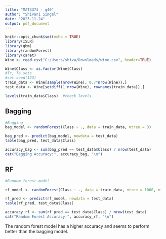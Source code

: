 ---
title: "MAT3373 - q40"
author: "Shivani Singal"
date: "2023-11-24"
output: pdf_document
---

```{r setup, include=FALSE}
knitr::opts_chunk$set(echo = TRUE)
library(ISLR)
library(gbm)
library(randomForest)
library(caret)
Wine <- read.csv("C:/Users/shiva/Downloads/wine.csv", header=TRUE)
```

```{r}
Wine$Class <- as.factor(Wine$Class)
#Tr, Te sets
#set.seed(123)
train_data <- Wine[sample(nrow(Wine), 0.7*nrow(Wine)),]
test_data <- Wine[setdiff(1:nrow(Wine), rownames(train_data)),]

levels(train_data$Class)  #check levels
```

## Bagging

```{r}
#Bagging
bag_model <- randomForest(Class ~ ., data = train_data, ntree = 3)

bag_pred <- predict(bag_model, newdata = test_data)
table(bag_pred, test_data$Class)

accuracy_bag <- sum(bag_pred == test_data$Class) / nrow(test_data)
cat("Bagging Accuracy:", accuracy_bag, "\n")
```

## RF

```{r}
#Random forest model

rf_model <- randomForest(Class ~ ., data = train_data, ntree = 1000, mtry = 4)

rf_pred <- predict(rf_model, newdata = test_data)
table(rf_pred, test_data$Class)

accuracy_rf <- sum(rf_pred == test_data$Class) / nrow(test_data)
cat("Random Forest Accuracy:", accuracy_rf, "\n")
```

The random forest model has a higher accuracy and seems to perform better than the bagging model.
